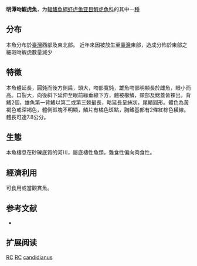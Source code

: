 {{Speciesbox
| name = 明潭吻鰕虎魚
| status = NE
| status_system = IUCN3.1
| image = 
| image_width = 250px
| image_caption = 
| genus = Rhinogobius
| species = candidianus
| authority = {{le|查爾斯·塔特·里根|Charles Tate Regan|Regan}}, 1908
| synonyms = *''Ctenogobius candidianus''<br /><small>Regan, 1908</small> ''
*''Rhinogobius candidius''<br /><small>Regan, 1908</small> ''
*''Rhinogobius taiwanus''<br /><small>Oshima, 1919</small> ''
}}

'''明潭吻鰕虎魚'''，为[[輻鰭魚綱|輻鰭魚綱]][[虾虎鱼亚目|虾虎鱼亚目]][[鰕虎魚科|鰕虎魚科]]的其中一[[種|種]]

==分布==
本魚分布於[[臺灣|臺灣]]西部及東北部。
近年來因被放生至[[臺灣|臺灣]]東部，造成分佈於東部之細斑吻蝦虎數量減少

==特徵==
本魚體延長，圓鈍而後方側扁，頭大，吻部寬鈍，雄魚吻部明顯長於雌魚，眼小而高。口裂大，向後斜下延伸至眼前緣垂線下方，體被櫛鱗，頰部及鰓蓋皆裸出，背鰭2個，雄魚第一背鰭以第二或第三棘最長，略延長呈絲狀，尾鰭圓形。體色為黃褐色或深褐色，體側斑塊不明顯，鱗片有橘色斑點，胸鰭基部有2條紅棕色橫線。體長可達7.8公分。

==生態==
本魚棲息在砂礫底質的河川，屬底棲性魚類，雜食性偏向肉食性。

==經濟利用==
可食用或當觀賞魚。

== 参考文献 ==
*{{FishBase_species|genus=Rhinogobius|species=candidianus|year=2011|month=12}}

== 扩展阅读 ==
{{refbegin}}
{{wikispecies-inline|Rhinogobius candidianus|明潭吻鰕虎魚}}
{{refend}}
{{Taxonbar|from=Q3760585}}

[[Category:食用魚|RC]]
[[Category:觀賞魚|RC]]
[[Category:吻鰕虎魚屬|candidianus]]